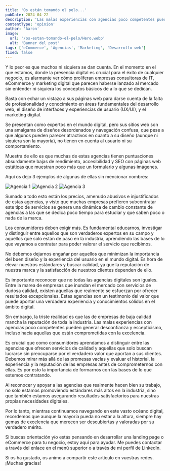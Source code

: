 ```yaml
---
title: 'Os están tomando el pelo...'
pubDate: 2024-04-22
description: 'Las malas experiencias con agencias poco competentes pueden generar desconfianza y escepticismo, incluso hacia aquellas que están comprometidas con la excelencia.'
contentType: 'opinion'
author: 'Aaron'
image:
  url: '/os-estan-tomando-el-pelo/Hero.webp'
  alt: 'Banner del post'
tags: ['eCommerce', 'Agencias', 'Marketing', 'Desarrollo web']
fixed: false
---
```


Y lo peor es que muchos ni siquiera se dan cuenta. En el momento en el que estamos, donde la presencia digital es crucial para el éxito de cualquier negocio, es alarmante ver cómo proliferan empresas consultoras de IT, eCommerce y marketing digital que parecen haberse lanzado al mercado sin entender ni siquiera los conceptos básicos de a lo que se dedican.

Basta con echar un vistazo a sus páginas web para darse cuenta de la falta de profesionalidad y conocimiento en áreas fundamentales del desarrollo web, el diseño de interfaces y experiencias de usuario (UX/UI), y el marketing digital.

Se presentan como expertos en el mundo digital, pero sus sitios web son una amalgama de diseños desordenados y navegación confusa, que pese a que algunos pueden parecer atractivos en cuanto a su diseño (aunque ni siquiera son la mayoría), no tienen en cuenta al usuario ni su comportamiento.

Muestra de ello es que muchas de estas agencias tienen puntuaciones absurdamente bajas de rendimiento, accesibilidad y SEO con páginas web estáticas que muestran poco más que un formulario y algunas imágenes.

Aquí os dejo 3 ejemplos de algunas de ellas sin mencionar nombres:

![Agencia 1](/os-estan-tomando-el-pelo/Agencia1.avif)
![Agencia 2](/os-estan-tomando-el-pelo/Agencia2.avif)
![Agencia 3](/os-estan-tomando-el-pelo/Agencia3.avif)

Sumado a todo esto están los precios, amenudo abusivos e injustificados de estas agencias, y visto que muchas empresas prefieren subcontratar este tipo de servicios se genera una dinámica de cambio constante de agencias a las que se dedica poco tiempo para estudiar y que saben poco o nada de la marca.

Los consumidores deben exigir más. Es fundamental educarnos, investigar y distinguir entre aquellos que son verdaderos expertos en su campo y aquellos que solo están de paso en la industria, aprendiendo las bases de lo que vayamos a contratar para poder valorar el servicio que recibimos.

No debemos dejarnos engañar por aquellos que minimizan la importancia del buen diseño y la experiencia del usuario en el mundo digital. Es hora de elevar nuestros estándares y buscar calidad, ya que la reputación de nuestra marca y la satisfacción de nuestros clientes dependen de ello.

Es importante reconocer que no todas las agencias digitales son iguales. Entre la marea de empresas que inundan el mercado con servicios de dudosa calidad, existen aquellas que realmente se esfuerzan por ofrecer resultados excepcionales. Estas agencias son un testimonio del valor que puede aportar una verdadera experiencia y conocimientos sólidos en el ámbito digital.

Sin embargo, la triste realidad es que las de empresas de baja calidad mancha la reputación de toda la industria. Las malas experiencias con agencias poco competentes pueden generar desconfianza y escepticismo, incluso hacia aquellas que están comprometidas con la excelencia.

Es crucial que como consumidores aprendamos a distinguir entre las agencias que ofrecen servicios de calidad y aquellas que solo buscan lucrarse sin preocuparse por el verdadero valor que aportan a sus clientes. Debemos mirar más allá de las promesas vacías y evaluar el historial, la experiencia y la reputación de las empresas antes de comprometernos con ellas. Es por esto la importancia de formarnos con las bases de lo que estemos contratando.

Al reconocer y apoyar a las agencias que realmente hacen bien su trabajo, no solo estamos promoviendo estándares más altos en la industria, sino que también estamos asegurando resultados satisfactorios para nuestras propias necesidades digitales.

Por lo tanto, mientras continuamos navegando en este vasto océano digital, recordemos que aunque la mayoría pueda no estar a la altura, siempre hay gemas de excelencia que merecen ser descubiertas y valoradas por su verdadero mérito.

Si buscas orientación y/o estás pensando en desarrollar una landing page o eCommerce para tu negocio, estoy aquí para ayudar. Me puedes contactar a través del enlace en el menú superior o a través de mi perfil de LinkedIn.

Si os ha gustado, os animo a compartir este artículo en vuestras redes. ¡Muchas gracias!
